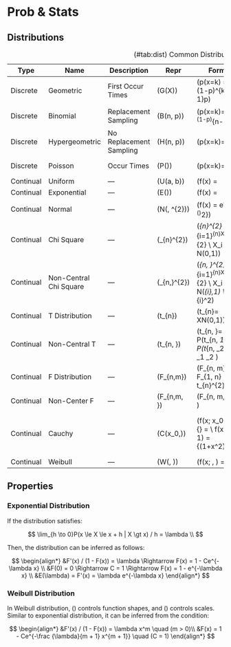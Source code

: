 # Prob & Stats

## Distributions {#dist}

: (\#tab:dist) Common Distributions

| Type      | Name                   | Description             | Repr                     | Form                                                                                                                                                                                                                               | Expectation           | Variance                                     | CDF                                                                                      | MLE                       |
| --------- | ---------------------- | ----------------------- | ------------------------ | ---------------------------------------------------------------------------------------------------------------------------------------------------------------------------------------------------------------------------------- | --------------------- | -------------------------------------------- | ---------------------------------------------------------------------------------------- | ------------------------- |
| Discrete  | Geometric              | First Occur Times       | \(G(X)\)                 | \(p(x=k) = (1-p)^{k-1}p\)                                                                                                                                                                                                          | \(\frac{1}{p}\)       | \(\frac{1-p}{p^2}\)                          |                                                                                          |                           |
| Discrete  | Binomial               | Replacement Sampling    | \(B(n, p)\)              | \(p(x=k)=\binom{n}{k}p^{k}(1-p)^{n-k}\)                                                                                                                                                                                            | \(np\)                | \(np(1-p)\)                                  |                                                                                          | \(\hat{p} = \frac{x}{n}\) |
| Discrete  | Hypergeometric         | No Replacement Sampling | \(H(n, p)\)              | \(p(x=k)=\frac{\binom{M}{k}\binom{N-M}{n-k}}{\binom{N}{N}}\)                                                                                                                                                                       | \(n\frac{M}{N}\)      | \(\frac{N-n}{N-1}n\frac{M}{N}\frac{N-M}{N}\) |                                                                                          |                           |
| Discrete  | Poisson                | Occur Times             | \(P(\lambda)\)           | \(p(x=k)=\frac{\lambda^{k}e^{-\lambda}}{k!}\)                                                                                                                                                                                      | \(\lambda \)          | \(\lambda\)                                  |                                                                                          | \(\lambda = \bar{x}\)     |
| Continual | Uniform                | ---                     | \(U(a, b)\)              | \(f(x) = \begin{cases}\frac{1}{b-a} &\quad (a\le x\le b) \\ 0 &\quad (\text{otherwise})\end{cases}\)                                                                                                                               | \(\frac{a+b}{2}\)     | \(\frac{(b-a)^2}{12}\)                       |                                                                                          |                           |
| Continual | Exponential            | ---                     | \(E(\lambda)\)           | \(f(x) = \begin{cases}\lambda e^{-\lambda x} &\quad (x > 0) \\ 0 &\quad (\text{otherwise})\end{cases} \\ 2\lambda X_i \sim E(1/2) \sim \chi_{2}^{2} \\ 2\lambda(X_1+X_2+\cdots+X_n) \sim \chi_{2n}^{2} \quad X_i \sim E(\lambda)\) | \(\frac{1}{\lambda}\) | \(\frac{1}{\lambda^{2}}\)                    |                                                                                          |                           |
| Continual | Normal                 | ---                     | \(N(\mu, \sigma^{2})\)   | \(f(x) = \frac{1}{\sqrt{2\pi}\sigma^{2}}e^{-\frac{1}{2}(\frac{x-\mu}{\sigma})^2}\)                                                                                                                                                 | \(\mu\)               | \(\sigma^{2}\)                               |                                                                                          |                           |
| Continual | Chi Square             | ---                     | \(\chi_{n}^{2}\)         | \(\chi_{n}^{2} = \sum\limits_{i=1}^{n}X_{i}^{2} \\ X_i \sim N(0,1)\)                                                                                                                                                               | \(n\)                 | \(2n\)                                       |                                                                                          |                           |
| Continual | Non-Central Chi Square | ---                     | \(\chi_{n,\lambda}^{2}\) | \(\chi_{n, \lambda}^{2} = \sum\limits_{i=1}^{n}X_{i}^{2} \\ X_i \sim N(\mu_{i},1) \\ \lambda=\sum\mu_{i}^2\)                                                                                                                       | \(n + \lambda\)       | \(2n + 4\lambda\)                            |                                                                                          |                           |
| Continual | T Distribution         | ---                     | \(t_{n}\)                | \(t_{n}=\frac{X}{\sqrt{\chi_{n}^2/n}} \quad X\sim N(0,1)\)                                                                                                                                                                         |                       |                                              |                                                                                          |                           |
| Continual | Non-Central T          | ---                     | \(t_{n, \delta}\)        | \(t_{n, \delta}=\frac{Z + \delta}{\sqrt{\chi_{n}^2/n}} \\ P(t_{n, \delta_1} \le X) \ge P(t_{n, \delta_2} \le X) \quad \delta_1 \le \delta_2 \)                                                                                     |                       |                                              |                                                                                          |                           |
| Continual | F Distribution         | ---                     | \(F_{n,m}\)              | \(F_{n, m} = \frac{{\chi_{n}^{2}\;/n}}{\chi_{m}^{2}\;/m} \\ F_{1, n} = t_{n}^{2}\)                                                                                                                                                 |                       |                                              |                                                                                          |                           |
| Continual | Non-Center F           | ---                     | \(F_{n,m, \lambda}\)     | \(F_{n, m, \lambda} = \frac{{\chi_{n, \lambda}^{2}\;/n}}{\chi_{m}^{2}\;/m}\)                                                                                                                                                       |                       |                                              |                                                                                          |                           |
| Continual | Cauchy                 | ---                     | \(C(x_0,\lambda)\)       | \(f(x; x_0, \lambda) = \frac {1} {\pi\lambda \left[1+\left(\frac {x-x_0}{\lambda}\;\right)^2\right]} = \frac{1}{\pi}\left[\frac {\lambda} {(x-x_0)^2 + \lambda^2}\right] \\ f(x; 0, 1) = \frac {1} {\pi(1+x^2)}\)                  | \(\infty\)            | \(\infty\)                                   | \(F(x; x_0, \lambda) = \frac {1}{\pi}\arctan (\frac {x - x_0}{\lambda}) + \frac {1}{2}\) |                           |
| Continual | Weibull                | ---                     | \(W(\lambda, \theta)\)   | \(f(x; \lambda, \theta) = \begin{cases}\frac {\lambda y^{\lambda - 1}}{\theta^\lambda}\exp(-(\frac {y} {\theta})^\lambda) &\quad (x > 0) \\ 0 &\quad (\text{otherwise})\end{cases} \\ W(1, \theta) \sim E(1/\theta) \)             |                       |                                              |                                                                                          |                           |

## Properties

### Exponential Distribution

If the distribution satisfies:

$$
\lim_{h \to 0}P(x \le X \le x + h | X \gt x) / h = \lambda \\
$$

Then, the distribution can be inferred as follows:

$$
\begin{align*}
&F'(x) / (1 - F(x)) = \lambda \Rightarrow F(x) = 1 - Ce^{-\lambda x} \\
&F(0) = 0 \Rightarrow C = 1 \Rightarrow F(x) = 1 - e^{-\lambda x} \\
&E(\lambda) = F'(x) = \lambda e^{-\lambda x}
\end{align*}
$$

### Weibull Distribution

In Weibull distribution, \(\lambda\) controls function shapes, and \(\theta\) controls scales. Similar to exponential distribution, it can be inferred from the condition:

$$
\begin{align*}
&F'(x) / (1 - F(x)) = \lambda x^m  \quad (m > 0)\\
&F(x) = 1 - Ce^{-\frac {\lambda}{m + 1} x^{m + 1}} \quad (C = 1)
\end{align*}
$$
